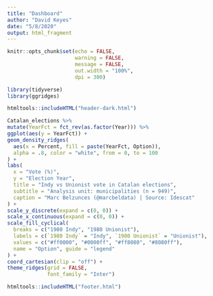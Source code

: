 ```yaml
---
title: "Dashboard"
author: "David Keyes"
date: "5/8/2020"
output: html_fragment
---
```

  
```r
knitr::opts_chunk$set(echo = FALSE,
                      warning = FALSE,
                      message = FALSE,
                      out.width = "100%",
                      dpi = 300)

library(tidyverse)
library(ggridges)
```

```r
htmltools::includeHTML("header-dark.html")
```

<div class="animate__animated animate__fadeInUp px-16 py-8">
  ```r
Catalan_elections %>%
  mutate(YearFct = fct_rev(as.factor(Year))) %>%
  ggplot(aes(y = YearFct)) +
  geom_density_ridges(
    aes(x = Percent, fill = paste(YearFct, Option)), 
    alpha = .8, color = "white", from = 0, to = 100
  ) +
  labs(
    x = "Vote (%)",
    y = "Election Year",
    title = "Indy vs Unionist vote in Catalan elections",
    subtitle = "Analysis unit: municipalities (n = 949)",
    caption = "Marc Belzunces (@marcbeldata) | Source: Idescat"
  ) +
  scale_y_discrete(expand = c(0, 0)) +
  scale_x_continuous(expand = c(0, 0)) +
  scale_fill_cyclical(
    breaks = c("1980 Indy", "1980 Unionist"),
    labels = c(`1980 Indy` = "Indy", `1980 Unionist` = "Unionist"),
    values = c("#ff0000", "#0000ff", "#ff8080", "#8080ff"),
    name = "Option", guide = "legend"
  ) +
  coord_cartesian(clip = "off") +
  theme_ridges(grid = FALSE,
               font_family = "Inter")
```



```r
htmltools::includeHTML("footer.html")
```



